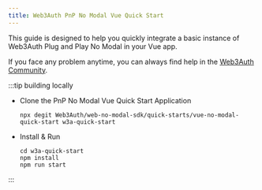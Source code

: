 ```yaml
---
title: Web3Auth PnP No Modal Vue Quick Start
---
```


This guide is designed to help you quickly integrate a basic instance of Web3Auth Plug and Play No Modal in your Vue app.

If you face any problem anytime, you can always find help in the [Web3Auth Community](https://web3auth.io/community/c/help-pnp/pnp-no-modal/15).

:::tip building locally

- Clone the PnP No Modal Vue Quick Start Application

  ```shell npm2yarn
  npx degit Web3Auth/web-no-modal-sdk/quick-starts/vue-no-modal-quick-start w3a-quick-start
  ```

- Install & Run

  ```shell npm2yarn
  cd w3a-quick-start
  npm install
  npm run start
  ```

:::
